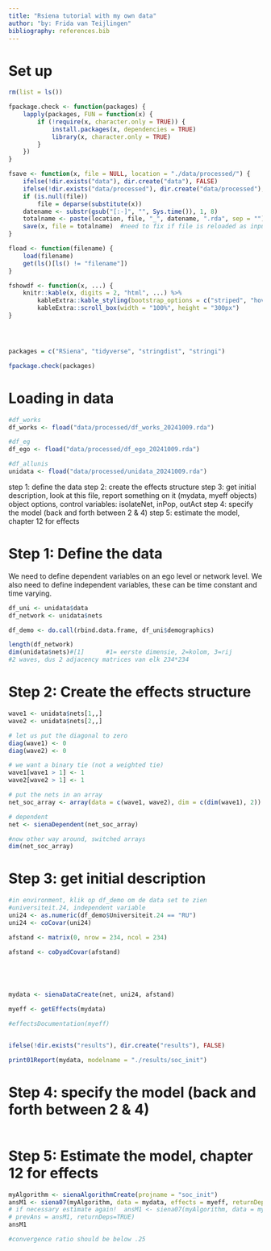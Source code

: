 ```yaml
---
title: "Rsiena tutorial with my own data"
author: "by: Frida van Teijlingen"
bibliography: references.bib
---
```

# Set up
```r
rm(list = ls())

fpackage.check <- function(packages) {
    lapply(packages, FUN = function(x) {
        if (!require(x, character.only = TRUE)) {
            install.packages(x, dependencies = TRUE)
            library(x, character.only = TRUE)
        }
    })
}

fsave <- function(x, file = NULL, location = "./data/processed/") {
    ifelse(!dir.exists("data"), dir.create("data"), FALSE)
    ifelse(!dir.exists("data/processed"), dir.create("data/processed"), FALSE)
    if (is.null(file))
        file = deparse(substitute(x))
    datename <- substr(gsub("[:-]", "", Sys.time()), 1, 8)
    totalname <- paste(location, file, "_", datename, ".rda", sep = "")
    save(x, file = totalname)  #need to fix if file is reloaded as input name, not as x. 
}

fload <- function(filename) {
    load(filename)
    get(ls()[ls() != "filename"])
}

fshowdf <- function(x, ...) {
    knitr::kable(x, digits = 2, "html", ...) %>%
        kableExtra::kable_styling(bootstrap_options = c("striped", "hover")) %>%
        kableExtra::scroll_box(width = "100%", height = "300px")
}




packages = c("RSiena", "tidyverse", "stringdist", "stringi")

fpackage.check(packages)
```

# Loading in data
```r
#df_works
df_works <- fload("data/processed/df_works_20241009.rda")

#df_eg
df_ego <- fload("data/processed/df_ego_20241009.rda")

#df_allunis
unidata <- fload("data/processed/unidata_20241009.rda")

```



step 1: define the data
step 2: create the effects structure
step 3: get initial description, look at this file, report something on it (mydata, myeff objects)
        object options, control variables: isolateNet, inPop, outAct
step 4: specify the model (back and forth between 2 & 4) 
step 5: estimate the model, chapter 12 for effects


# Step 1: Define the data
We need to define dependent variables on an ego level or network level. We also need to define independent variables, these can be time constant and time varying.
```r
df_uni <- unidata$data
df_network <- unidata$nets

df_demo <- do.call(rbind.data.frame, df_uni$demographics)

```


```r
length(df_network)
dim(unidata$nets)#[1]      #1= eerste dimensie, 2=kolom, 3=rij
#2 waves, dus 2 adjacency matrices van elk 234*234
```
# Step 2: Create the effects structure
```r
wave1 <- unidata$nets[1,,]
wave2 <- unidata$nets[2,,]

# let us put the diagonal to zero
diag(wave1) <- 0
diag(wave2) <- 0

# we want a binary tie (not a weighted tie)
wave1[wave1 > 1] <- 1
wave2[wave2 > 1] <- 1

# put the nets in an array
net_soc_array <- array(data = c(wave1, wave2), dim = c(dim(wave1), 2))

# dependent
net <- sienaDependent(net_soc_array)

#now other way around, switched arrays
dim(net_soc_array)
```
# Step 3: get initial description
```r
#in environment, klik op df_demo om de data set te zien
#universiteit.24, independent variable
uni24 <- as.numeric(df_demo$Universiteit.24 == "RU")
uni24 <- coCovar(uni24)

afstand <- matrix(0, nrow = 234, ncol = 234)

afstand <- coDyadCovar(afstand)





mydata <- sienaDataCreate(net, uni24, afstand)

myeff <- getEffects(mydata)

#effectsDocumentation(myeff)
```
```r

```

```r
ifelse(!dir.exists("results"), dir.create("results"), FALSE)

print01Report(mydata, modelname = "./results/soc_init")

```

# Step 4: specify the model (back and forth between 2 & 4) 
```r

```



# Step 5: Estimate the model, chapter 12 for effects
```r
myAlgorithm <- sienaAlgorithmCreate(projname = "soc_init")
ansM1 <- siena07(myAlgorithm, data = mydata, effects = myeff, returnDeps = TRUE)
# if necessary estimate again!  ansM1 <- siena07(myAlgorithm, data = mydata, effects = myeff,
# prevAns = ansM1, returnDeps=TRUE)
ansM1

#convergence ratio should be below .25
```












